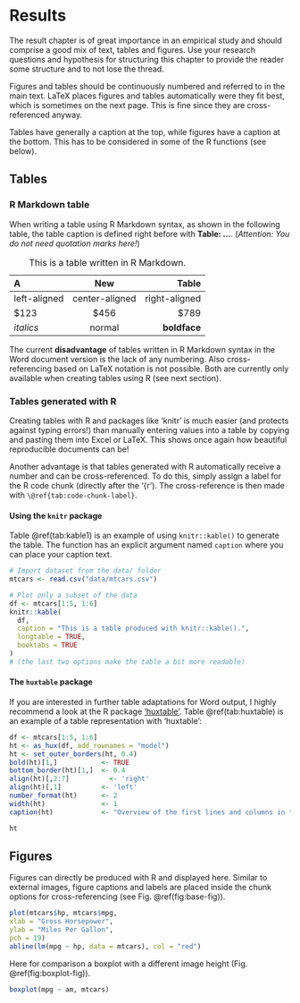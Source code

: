 # Results

The result chapter is of great importance in an empirical study and should comprise a good mix of text, tables and figures. Use your research questions and hypothesis for structuring this chapter to provide the reader some structure and to not lose the thread.

Figures and tables should be continuously numbered and referred to in the main text.  LaTeX places figures and tables automatically were they fit best, which is sometimes on the next page. This is fine since they are cross-referenced anyway.
  
Tables have generally a caption at the top, while figures have a caption at the bottom. This has to be considered in some of the R functions (see below).


## Tables

### R Markdown table

When writing a table using R Markdown syntax, as shown in the following table, the table caption is defined right before with **Table: ...**. (*Attention: You do not need quotation marks here!*)

Table: This is a table written in R Markdown.

| A            | New              | Table          |
|:-------------|:----------------:|---------------:|
|left-aligned  |center-aligned    |right-aligned   |
|$123          |$456              |$789            |
|*italics*     |normal            |**boldface**    |

The current **disadvantage** of tables written in R Markdown syntax in the Word document version is the lack of any numbering. Also cross-referencing based on LaTeX notation is not possible. Both are currently only available when creating tables using R (see next section).


### Tables generated with R

Creating tables with R and packages like 'knitr' is much easier (and protects against typing errors!) than manually entering values into a table by copying and pasting them into Excel or LaTeX. This shows once again how beautiful reproducible documents can be! 

Another advantage is that tables generated with R automatically receive a number and can be cross-referenced. To do this, simply assign a label for the R code chunk (directly after the '{r'). The cross-reference is then made with `\@ref{tab:code-chunk-label}`.

#### Using the `knitr` package

Table \@ref(tab:kable1) is an example of using `knitr::kable()` to generate the table. The function has an explicit argument named `caption` where you can place your caption text.

```r
# Import dataset from the data/ folder
mtcars <- read.csv("data/mtcars.csv")

# Plot only a subset of the data
df <- mtcars[1:5, 1:6]
knitr::kable(
  df, 
  caption = "This is a table produced with knitr::kable().",
  longtable = TRUE,
  booktabs = TRUE
) 
# (the last two options make the table a bit more readable)
```


#### The `huxtable` package

If you are interested in further table adaptations for Word output, I highly recommend a look at the R package ['huxtable'](https://hughjonesd.github.io/huxtable/index.html). Table \@ref(tab:huxtable) is an example of a table representation with 'huxtable':

```r
df <- mtcars[1:5, 1:6]
ht <- as_hux(df, add_rownames = "model")
ht <- set_outer_borders(ht, 0.4)
bold(ht)[1,]           <- TRUE
bottom_border(ht)[1,]  <- 0.4
align(ht)[,2:7]          <- 'right'
align(ht)[,1]          <- 'left'
number_format(ht)      <- 2
width(ht)              <- 1
caption(ht)            <- "Overview of the first lines and columns in the mtcars dataset."

ht
```


## Figures

Figures can directly be produced with R and displayed here. Similar to external images, figure captions and labels are placed inside the chunk options for cross-referencing (see Fig. \@ref(fig:base-fig)).

```r
plot(mtcars$hp, mtcars$mpg,
xlab = "Gross Horsepower",
ylab = "Miles Per Gallon",
pch = 19)
abline(lm(mpg ~ hp, data = mtcars), col = "red")
```

Here for comparison a boxplot with a different image height (Fig. \@ref(fig:boxplot-fig)).

```r
boxplot(mpg ~ am, mtcars)
```


<!-- If you want the next chapter to start on a new page type -->
\newpage